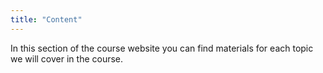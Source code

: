 ```yaml
---
title: "Content"
---
```


In this section of the course website you can find materials for each topic we will cover in the course.

